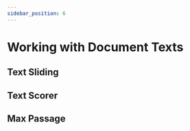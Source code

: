 ```yaml
---
sidebar_position: 6
---
```



# Working with Document Texts
## Text Sliding
<InteractiveFeature 
    apiUrl="http://pyterrierapi-l423raviphasproject.ida.dcs.gla.ac.uk/text-sliding"
/>

## Text Scorer
<InteractiveFeature 
    apiUrl="http://pyterrierapi-l423raviphasproject.ida.dcs.gla.ac.uk/text-scorer"
/>

## Max Passage
<InteractiveFeature 
    apiUrl="http://pyterrierapi-l423raviphasproject.ida.dcs.gla.ac.uk/max-passage"
/>